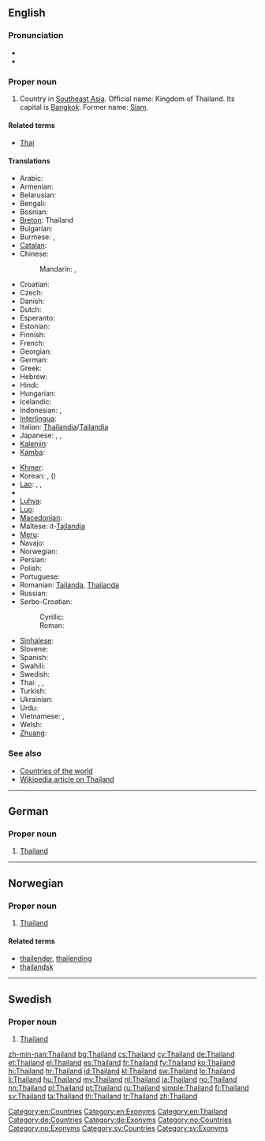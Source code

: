 ==English==
{{wikipedia}}

===Pronunciation===
* {{IPA|/ˈtaɪ̯lænd/|lang=pl}}
* {{audio|En-us-Thailand.ogg|Audio (US)}}

===Proper noun===
{{en-proper noun}}

# Country in [[Southeast Asia]]. Official name: Kingdom of Thailand. Its capital is [[Bangkok]]. Former name: [[Siam]].

====Related terms====
* [[Thai]]

====Translations====
{{trans-top|Country in Southeast Asia}}
* Arabic: {{t-|ar|تايلاند|m|tr=tailand}}
* Armenian: {{t-|hy|Թաիլանդ|tr=T'ailand}}
* Belarusian: {{t-|be|Тайланд|m|tr=Tajlánd|xs=Belarusian}}
* Bengali: {{t|bn|থাইল্যাণ্ড|tr=tha'ilyaṇḍ|sc=Beng}}
* Bosnian: {{t-|bs|Tajland|m}}
* [[Breton]]: Thailand
* Bulgarian: {{t+|bg|Тайланд|m|tr=Tailand}}
* Burmese: {{t|my|ထိုင်း နုိင်ငံ|tr=htong: nongngam|sc=Mymr}}, {{t|my|ယိုးဒယား နုိင်ငံ|tr=yo:daya: nongngam|sc=Mymr}}
* [[Catalan]]: {{t|ca|Tailàndia|f}}
* Chinese:
*: Mandarin: {{t-|cmn|泰國|sc=Hani}}, {{t-|cmn|泰国|tr=Tàiguó|sc=Hani}}
* Croatian: {{t+|hr|Tajland|m}}
* Czech: {{t-|cs|Thajsko|n}}
* Danish: {{t-|da|Thailand}}
* Dutch: {{t+|nl|Thailand}}
* Esperanto: {{t-|eo|Tajlando|xs=Esperanto}}
* Estonian: {{t-|et|Tai}}
* Finnish: {{t+|fi|Thaimaa}}
* French: {{t+|fr|Thaïlande|f}}
* Georgian: {{t|ka|ტაილანდი|tr=tailandi|sc=Geor|xs=Georgian}}
* German: {{t+|de|Thailand|n}}
* Greek: {{t+|el|Ταϊλάνδη|f|tr=Taïlándi}}
* Hebrew: {{t-|he|תילנד|f|tr=tailand}}
* Hindi: {{t|hi|थाईलैंड|m|tr=thāīlaiṇḍ|xs=Hindi}}
* Hungarian: {{t+|hu|Thaiföld}}
* Icelandic: {{t+|is|Taíland|n}}
* Indonesian: {{t|id|Thailand}}, {{t|id|Muangthai}}
* [[Interlingua]]: {{t|ia|Thailandia}}
* Italian: [[Thailandia]]/[[Tailandia]] {{f}}
* Japanese: {{t+|ja|タイ|tr=Tai}}, {{t|ja|タイ国|tr=Tai-koku|sc=Jpan}}, {{t|ja|泰国|tr=たいこく, Taikoku|sc=Jpan}}
* [[Kalenjin]]: {{tø|kln|Thailand}}
* [[Kamba]]: {{tø|kam|Thailand}}
{{trans-mid}}
* [[Khmer]]: {{t|km|ប្រទេសថៃ|tr=bprədtēh tai|sc=Khmr}}
* Korean: {{t+|ko|타이|tr=Tai|sc=Hang}},  {{t|ko|태국|tr=Taeguk|sc=Hang}} ({{t+|ko|泰國|sc=Hani}})
* [[Lao]]: {{t-|lo|ໄທ|tr=thai|sc=Laoo|xs=Lao}}, {{t-|lo|ເມືອງໄທ|tr=myyang-thai|sc=Laoo|xs=Lao}}, {{t|lo|ປະເທດໄທ|tr=patheet-thai|sc=Laoo|xs=Lao}}
* {{trreq|la}}
* [[Luhya]]: {{tø|luy|Thailand}}
* [[Luo]]: {{tø|luo|Thailand}}
* [[Macedonian]]: {{t-|mk|Тајланд|m|tr=Tájland}}
* Maltese: it-[[Tajlandja]]
* [[Meru]]: {{tø|mer|Thailand}}
* Navajo: {{tø|nv|Tʼáí bikéyah}}
* Norwegian: {{t+|no|Thailand}}
* Persian: {{t+|fa|تایلند|tr=Tâylând|xs=Persian}}
* Polish: {{t+|pl|Tajlandia|f}}
* Portuguese: {{t+|pt|Tailândia}}
* Romanian: [[Tailanda]], [[Thailanda]] {{f}}
* Russian: {{t+|ru|Таиланд|m|tr=Tailánd}}
* Serbo-Croatian:
*: Cyrillic: {{t|sh|Тајланд|m|sc=Cyrl}}
*: Roman: {{t|sh|Tajland|m}}
* [[Sinhalese]]: {{t|si|තායිලන්තය|tr=tāyilantaya|sc=Sinh}}
* Slovene: {{t+|sl|Tajska|f}}
* Spanish: {{t+|es|Tailandia|f}}
* Swahili: {{t+|sw|Uthai|xs=Swahili}}
* Swedish: {{t+|sv|Thailand}}
* Thai: {{t+|th|ไทย|tr=thai}},  {{t-|th|เมืองไทย|tr=meuang thai}},  {{t+|th|ประเทศไทย|tr=bpràtêt thai}}
* Turkish: {{t+|tr|Tayland}}
* Ukrainian: {{t|uk|Таїланд|m|tr=Tajilánd|xs=Ukrainian}}
* Urdu: {{t-|ur|تھائی لینڈ|m|tr=thāī laiṇḍ|xs=Urdu}}
* Vietnamese: {{t-|vi|Thái Lan|xs=Vietnamese}}, {{t|vi|nước Thái Lan}}
* Welsh: {{t|cy|Gwlad Thai}}
* [[Zhuang]]: {{t|za|Daigoz|xs=Zhuang}}
{{trans-bottom}}

===See also===
* [[Appendix:Countries of the world|Countries of the world]]
* [[w:Thailand|Wikipedia article on Thailand]]

[[Category:en:Countries]]
[[Category:en:Exonyms]]
[[Category:en:Thailand]]

----

==German==

===Proper noun===
{{head|de|proper noun|g=n}}

# [[Thailand#English|Thailand]]

[[Category:de:Countries]]
[[Category:de:Exonyms]]

----

==Norwegian==

===Proper noun===
{{head|no|proper noun}}

# [[#English|Thailand]]

====Related terms====
* [[thailender]], [[thailending]]
* [[thailandsk]]

[[Category:no:Countries]]
[[Category:no:Exonyms]]

----

==Swedish==

===Proper noun===
{{head|sv|proper noun}}

# [[#English|Thailand]]

[[Category:sv:Countries]]
[[Category:sv:Exonyms]]

[[zh-min-nan:Thailand]]
[[bg:Thailand]]
[[cs:Thailand]]
[[cy:Thailand]]
[[de:Thailand]]
[[et:Thailand]]
[[el:Thailand]]
[[es:Thailand]]
[[fr:Thailand]]
[[fy:Thailand]]
[[ko:Thailand]]
[[hi:Thailand]]
[[hr:Thailand]]
[[id:Thailand]]
[[kl:Thailand]]
[[sw:Thailand]]
[[lo:Thailand]]
[[li:Thailand]]
[[hu:Thailand]]
[[my:Thailand]]
[[nl:Thailand]]
[[ja:Thailand]]
[[no:Thailand]]
[[nn:Thailand]]
[[pl:Thailand]]
[[pt:Thailand]]
[[ru:Thailand]]
[[simple:Thailand]]
[[fi:Thailand]]
[[sv:Thailand]]
[[ta:Thailand]]
[[th:Thailand]]
[[tr:Thailand]]
[[zh:Thailand]]